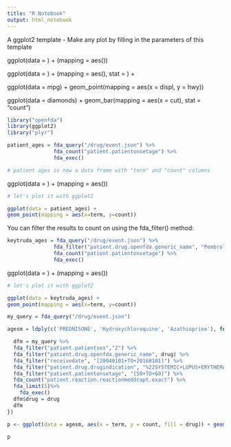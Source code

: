 ```yaml
---
title: "R Notebook"
output: html_notebook
---
```


A ggplot2 template - Make any plot by filling in the parameters of this template

ggplot(data = <DATA>) +
<GEOM_FUNCTION>(mapping = aes(<MAPPINGS>))

ggplot(data = <DATA>) +
<GEOM_FUNCTION>(mapping = aes(<MAPPINGS>),
stat = <STAT>) +
<FACET_FUNCTION>

ggplot(data = mpg) +
geom_point(mapping = aes(x = displ, y = hwy))

ggplot(data = diamonds) +
geom_bar(mapping = aes(x = cut), stat = "count")

```r
library("openfda")
library(ggplot2)
library("plyr")
```


```r
patient_ages = fda_query("/drug/event.json") %>%
               fda_count("patient.patientonsetage") %>%
               fda_exec()

# patient ages is now a data frame with "term" and "count" columns
```

ggplot(data = <DATA>) +
<GEOM_FUNCTION>(mapping = aes(<MAPPINGS>))

```r
# let's plot it with ggplot2

ggplot(data = patient_ages) +
geom_point(mapping = aes(x=term, y=count))

```

You can filter the results to count on using the fda_filter() method:

```r
keytruda_ages = fda_query("/drug/event.json") %>%
               fda_filter("patient.drug.openfda.generic_name", "Pembrolizumab") %>%
               fda_count("patient.patientonsetage") %>%
               fda_exec()
```

ggplot(data = <DATA>) +
<GEOM_FUNCTION>(mapping = aes(<MAPPINGS>))

```r
# let's plot it with ggplot2

ggplot(data = keytruda_ages) +
geom_point(mapping = aes(x=term, y=count))
```

```r

my_query = fda_query("/drug/event.json")

agesm = ldply(c('PREDNISONE', 'Hydroxychloroquine', 'Azathioprine'), function(drug) {

  dfm = my_query %>%
  fda_filter("patient.patientsex","2") %>%
  fda_filter("patient.drug.openfda.generic_name", drug) %>%
  fda_filter("receivedate", "[20040101+TO+20160101]") %>%
  fda_filter("patient.drug.drugindication", "%22SYSTEMIC+LUPUS+ERYTHEMATOSUS%22") %>%
  fda_filter("patient.patientonsetage", "[50+TO+60]") %>%
  fda_count("patient.reaction.reactionmeddrapt.exact") %>%
  fda_limit(5)%>%
    fda_exec()
  dfm$drug = drug
  dfm
})

```
  
```r
p <- ggplot(data = agesm, aes(x = term, y = count, fill = drug)) + geom_bar(stat="identity", position=position_dodge()) + theme(axis.text = element_text(vjust = 0, angle = -15), legend.background = element_rect(fill = "gray96"))

p
```



